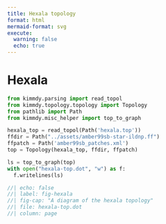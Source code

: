 ```yaml
---
title: Hexala topology
format: html
mermaid-format: svg
execute:
  warning: false
  echo: true
---
```


# Hexala

```python
from kimmdy.parsing import read_topol
from kimmdy.topology.topology import Topology
from pathlib import Path
from kimmdy.misc_helper import top_to_graph
```

```python
hexala_top = read_topol(Path('hexala.top'))
ffdir = Path("../assets/amber99sb-star-ildnp.ff")
ffpatch = Path('amber99sb_patches.xml')
top = Topology(hexala_top, ffdir, ffpatch)

ls = top_to_graph(top) 
with open("hexala-top.dot", "w") as f:
  f.writelines(ls)
```

```dot
//| echo: false
//| label: fig-hexala
//| fig-cap: "A diagram of the hexala topology"
//| file: hexala-top.dot
//| column: page
```
